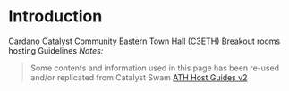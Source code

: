 # Introduction

Cardano Catalyst Community Eastern Town Hall (C3ETH) Breakout rooms hosting Guidelines
*Notes:*

> Some contents and information used in this page has been re-used and/or replicated from Catalyst Swam [ATH Host Guides v2](https://docs.google.com/document/d/1LAcNTpvk3duQTpkRzb5OiYwR0nUQBq892Gj_-lOysw8/edit)
